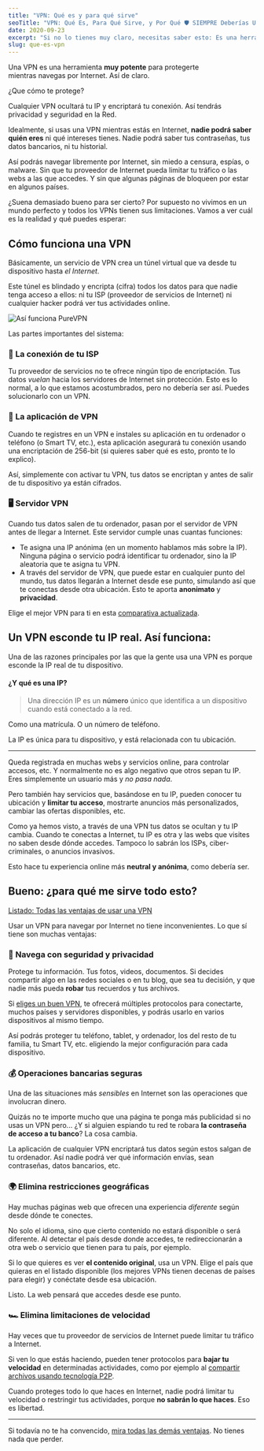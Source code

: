 ```yaml
---
title: "VPN: Qué es y para qué sirve"
seoTitle: "VPN: Qué Es, Para Qué Sirve, y Por Qué 🛡 SIEMPRE Deberías Usar Uno"
date: 2020-09-23
excerpt: "Si no lo tienes muy claro, necesitas saber esto: Es una herramienta contra todos los espías y amenazas que acechan mientras navegas por Internet"
slug: que-es-vpn
---
```


Una VPN es una herramienta **muy potente** para protegerte mientras navegas por Internet. Así de claro.

¿Que cómo te protege?

Cualquier VPN ocultará tu IP y encriptará tu conexión. Así tendrás privacidad y seguridad en la Red.

Idealmente, si usas una VPN mientras estás en Internet, **nadie podrá saber quién eres** ni qué intereses tienes. Nadie podrá saber tus contraseñas, tus datos bancarios, ni tu historial.

Así podrás navegar libremente por Internet, sin miedo a censura, espías, o malware. Sin que tu proveedor de Internet pueda limitar tu tráfico o las webs a las que accedes. Y sin que algunas páginas de bloqueen por estar en algunos países.

¿Suena demasiado bueno para ser cierto? Por supuesto no vivimos en un mundo perfecto y todos los VPNs tienen sus limitaciones. Vamos a ver cuál es la realidad y qué puedes esperar:

## Cómo funciona una VPN

Básicamente, un servicio de VPN crea un túnel virtual que va desde tu dispositivo hasta _el Internet_.

Este túnel es blindado y encripta (cifra) todos los datos para que nadie tenga acceso a ellos: ni tu ISP (proveedor de servicios de Internet) ni cualquier hacker podrá ver tus actividades online.

![Así funciona PureVPN](_esquema.jpg)

Las partes importantes del sistema:

### 🔌 La conexión de tu ISP

Tu proveedor de servicios no te ofrece ningún tipo de encriptación. Tus datos _vuelan_ hacia los servidores de Internet sin protección. Esto es lo normal, a lo que estamos acostumbrados, pero no debería ser así. Puedes solucionarlo con un VPN.

### 📱 La aplicación de VPN

Cuando te registres en un VPN e instales su aplicación en tu ordenador o teléfono (o Smart TV, etc.), esta aplicación asegurará tu conexión usando una encriptación de 256-bit (si quieres saber qué es esto, pronto te lo explico).

Así, simplemente con activar tu VPN, tus datos se encriptan y antes de salir de tu dispositivo ya están cifrados.

### 🖥️ Servidor VPN

Cuando tus datos salen de tu ordenador, pasan por el servidor de VPN antes de llegar a Internet. Este servidor cumple unas cuantas funciones:

- Te asigna una IP anónima (en un momento hablamos más sobre la IP). Ninguna página o servicio podrá identificar tu ordenador, sino la IP aleatoria que te asigna tu VPN.
- A través del servidor de VPN, que puede estar en cualquier punto del mundo, tus datos llegarán a Internet desde ese punto, simulando así que te conectas desde otra ubicación. Esto te aporta **anonimato** y **privacidad**.

Elige el mejor VPN para ti en esta [comparativa actualizada](/guias/mejor-vpn-comparativa/).

## Un VPN esconde tu IP real. Así funciona:

Una de las razones principales por las que la gente usa una VPN es porque esconde la IP real de tu dispositivo.

#### ¿Y qué es una IP?

> Una dirección IP es un **número** único que identifica a un dispositivo cuando está conectado a la red.

Como una matrícula. O un número de teléfono.

La IP es única para tu dispositivo, y está relacionada con tu ubicación.

---

Queda registrada en muchas webs y servicios online, para controlar accesos, etc. Y normalmente no es algo negativo que otros sepan tu IP. Eres simplemente un usuario más y _no pasa nada_.

Pero también hay servicios que, basándose en tu IP, pueden conocer tu ubicación y **limitar tu acceso**, mostrarte anuncios más personalizados, cambiar las ofertas disponibles, etc.

Como ya hemos visto, a través de una VPN tus datos se ocultan y tu IP cambia. Cuando te conectas a Internet, tu IP es otra y las webs que visites no saben desde dónde accedes. Tampoco lo sabrán los ISPs, ciber-criminales, o anuncios invasivos.

Esto hace tu experiencia online más **neutral y anónima**, como debería ser.

## Bueno: ¿para qué me sirve todo esto?

[Listado: Todas las ventajas de usar una VPN](/guias/ventajas-de-usar-vpn/)

Usar un VPN para navegar por Internet no tiene inconvenientes. Lo que sí tiene son muchas ventajas:

### 🔐 Navega con seguridad y privacidad

Protege tu información. Tus fotos, videos, documentos. Si decides compartir algo en las redes sociales o en tu blog, que sea tu decisión, y que nadie más pueda **robar** tus recuerdos y tus archivos.

Si [eliges un buen VPN](/guias/como-elegir-mejor-vpn/), te ofrecerá múltiples protocolos para conectarte, muchos países y servidores disponibles, y podrás usarlo en varios dispositivos al mismo tiempo.

Así podrás proteger tu teléfono, tablet, y ordenador, los del resto de tu familia, tu Smart TV, etc. eligiendo la mejor configuración para cada dispositivo.

### 💰 Operaciones bancarias seguras

Una de las situaciones más _sensibles_ en Internet son las operaciones que involucran dinero.

Quizás no te importe mucho que una página te ponga más publicidad si no usas un VPN pero... ¿Y si alguien espiando tu red te robara **la contraseña de acceso a tu banco**? La cosa cambia.

La aplicación de cualquier VPN encriptará tus datos según estos salgan de tu ordenador. Así nadie podrá ver qué información envías, sean contraseñas, datos bancarios, etc.

### 🌍 Elimina restricciones geográficas

Hay muchas páginas web que ofrecen una experiencia _diferente_ según desde dónde te conectes.

No solo el idioma, sino que cierto contenido no estará disponible o será diferente. Al detectar el país desde donde accedes, te redireccionarán a otra web o servicio que tienen para tu país, por ejemplo.

Si lo que quieres es ver **el contenido original**, usa un VPN. Elige el país que quieras en el listado disponible (los mejores VPNs tienen decenas de países para elegir) y conéctate desde esa ubicación.

Listo. La web pensará que accedes desde ese punto.

### 🏎 Elimina limitaciones de velocidad

Hay veces que tu proveedor de servicios de Internet puede limitar tu tráfico a Internet.

Si ven lo que estás haciendo, pueden tener protocolos para **bajar tu velocidad** en determinadas actividades, como por ejemplo al [compartir archivos usando tecnología P2P](https://comousarutorrent.com).

Cuando proteges todo lo que haces en Internet, nadie podrá limitar tu velocidad o restringir tus actividades, porque **no sabrán lo que haces**. Eso es libertad.

---

Si todavía no te ha convencido, [mira todas las demás ventajas](/guias/ventajas-de-usar-vpn/). No tienes nada que perder.
